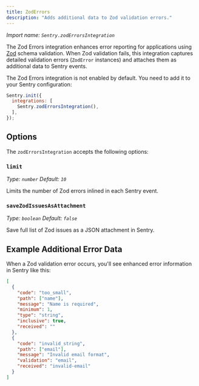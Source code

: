 ```yaml
---
title: ZodErrors
description: "Adds additional data to Zod validation errors."
---
```


_Import name: `Sentry.zodErrorsIntegration`_

The Zod Errors integration enhances error reporting for applications using [Zod](https://zod.dev/) schema validation.
When Zod validation fails, this integration captures detailed validation errors (`ZodError` instances) and attaches them
as additional data to Sentry events.

The Zod Errors integration is not enabled by default. You need to add it to your Sentry configuration:

```javascript
Sentry.init({
  integrations: [
    Sentry.zodErrorsIntegration(),
  ],
});
```

## Options

The `zodErrorsIntegration` accepts the following options:

### `limit`

_Type: `number`_
_Default: `10`_

Limits the number of Zod errors inlined in each Sentry event.

### `saveZodIssuesAsAttachment`

_Type: `boolean`_
_Default: `false`_

Save full list of Zod issues as a JSON attachment in Sentry.

## Example Additional Error Data

When a Zod validation error occurs, you'll see enhanced error information in Sentry like this:

```json
[
  {
    "code": "too_small",
    "path": ["name"],
    "message": "Name is required",
    "minimum": 1,
    "type": "string",
    "inclusive": true,
    "received": ""
  },
  {
    "code": "invalid_string",
    "path": ["email"],
    "message": "Invalid email format",
    "validation": "email",
    "received": "invalid-email"
  }
]
```
